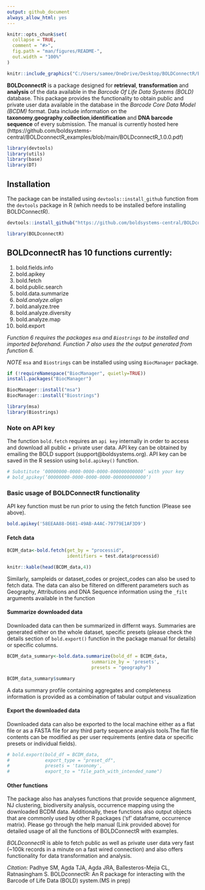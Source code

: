 ```yaml
---
output: github_document
always_allow_html: yes
---
```


<!-- README.md is generated from README.Rmd. Please edit that file -->

```r
knitr::opts_chunk$set(
  collapse = TRUE,
  comment = "#>",
  fig.path = "man/figures/README-",
  out.width = "100%"
)
```

```r

knitr::include_graphics("C:/Users/samee/OneDrive/Desktop/BOLDConnectR/BOLDconnectR/man/figures/boldconnectr_logo.png")

```



<!-- badges: start -->
<!-- badges: end -->

**BOLDconnectR** is a package designed for **retrieval**, **transformation** and **analysis** of the data available in the *Barcode Of Life Data Systems (BOLD)* database. This package provides the functionality to obtain public and private user data available in the database in the *Barcode Core Data Model (BCDM)* format. Data include information on the **taxonomy**,**geography**,**collection**,**identification** and **DNA barcode sequence** of every submission. The manual is currently hosted here (https://github.com/boldsystems-central/BOLDconnectR_examples/blob/main/BOLDconnectR_1.0.0.pdf)

```r
library(devtools)
library(utils)
library(base)
library(DT)
```

## Installation

The package can be installed using `devtools::install_github` function from the `devtools` package in R (which needs to be installed before installing BOLDConnectR). 
```r

devtools::install_github("https://github.com/boldsystems-central/BOLDconnectR")

```

```r
library(BOLDconnectR)
```

## BOLDconnectR has 10 functions currently:

1. bold.fields.info
2. bold.apikey
3. bold.fetch
4. bold.public.search
5. bold.data.summarize
6. *bold.analyze.align*
7. bold.analyze.tree
8. bold.analyze.diversity
9. bold.analyze.map
10. bold.export

*Function 6 requires the packages `msa` and `Biostrings` to be installed and imported beforehand. Function 7 also uses the the output generated from function 6.*

*NOTE* `msa` and `Biostrings` can be installed using using `BiocManager` package.
```r

if (!requireNamespace("BiocManager", quietly=TRUE))
install.packages("BiocManager")

BiocManager::install("msa")
BiocManager::install("Biostrings")

library(msa)
library(Biostrings)

```
### Note on API key

The function `bold.fetch` requires an `api key` internally in order to access and download all public + private user data. API key can be obtained by emailing the BOLD support (support@boldsystems.org). API key can be saved in the R session using `bold.apikey()` function.  

```r
# Substitute ‘00000000-0000-0000-0000-000000000000’ with your key
# bold_apikey(‘00000000-0000-0000-0000-000000000000’)
```

### Basic usage of BOLDConnectR functionality

API key function must be run prior to using the fetch function (Please see above).
```r
bold.apikey('58EEAA88-D681-49AB-A4AC-79779E1AF3D9')
```

#### Fetch data
```r
BCDM_data<-bold.fetch(get_by = "processid",
                      identifiers = test.data$processid)

knitr::kable(head(BCDM_data,4))
```
Similarly, sampleids or dataset_codes or project_codes can also be used to fetch data. The data can also be filtered on different parameters such as Geography, Attributions and DNA Sequence information using the `_filt` arguments available in the function

#### Summarize downloaded data

Downloaded data can then be summarized in differnt ways. Summaries are generated either on the whole dataset, specific presets (please check the details section of `bold.export()` function in the package manual for details) or specific columns.
```r
BCDM_data_summary<-bold.data.summarize(bold_df = BCDM_data,
                               summarize_by = 'presets',
                               presets = "geography")

BCDM_data_summary$summary
```
A data summary profile containing aggregates and completeness information is provided as a combination of tabular output and visualization

#### Export the downloaded data

Downloaded data can also be exported to the local machine either as a flat file or as a FASTA file for any third party sequence analysis tools.The flat file contents can be modified as per user requirements (entire data or specific presets or individual fields). 

```r
# bold.export(bold_df = BCDM_data,
#             export_type = "preset_df",
#             presets = 'taxonomy',
#             export_to = "file_path_with_intended_name")
```

#### Other functions

The package also has analyses functions that provide sequence alignment, NJ clustering, biodiversity analysis, occurrence mapping using the downloaded BCDM data. Additionally, these functions also output objects that are commonly used by other R packages ('sf' dataframe, occurrence matrix). Please go through the help manual (Link provided above) for detailed usage of all the functions of BOLDConnectR with examples.

*BOLDconnectR* is able to fetch public as well as private user data very fast (~100k records in a minute on a fast wired connection) and also offers functionality for data transformation and analysis. 

*Citation:* Padhye SM, Agda TJA, Agda JRA, Ballesteros-Mejia CL, Ratnasingham S. BOLDconnectR: An R package for interacting with the Barcode of Life Data (BOLD) system.(MS in prep)
